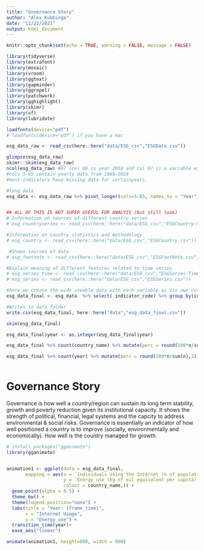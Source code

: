 ```yaml
---
title: "Governance Story"
author: "Alex Kubbinga"
date: "11/22/2021"
output: html_document
---
```



```r
knitr::opts_chunk$set(echo = TRUE, warning = FALSE, message = FALSE)
```



```r
library(tidyverse)
library(extrafont)
library(mosaic)
library(vroom)
library(ggtext)
library(gapminder)
library(ggrepel)
library(patchwork)
library(gghighlight)
library(skimr)
library(sf)
library(lubridate)

loadfonts(device="pdf")
# loadfonts(device="pdf") if you have a mac
```

```r


esg_data_raw <- read_csv(here::here("data/ESG_csv","ESGData.csv"))

glimpse(esg_data_raw)
skimr::skim(esg_data_raw)
ncol(esg_data_raw) #67 (col 66 is year 2050 and col 67 is a variable with no information names X67)
#cols 5-65 contain yearly data from 1960-2020
#most indicators have missing data for certainyears. 

#long data 
esg_data <- esg_data_raw %>% pivot_longer(cols=5:65, names_to = "Year") %>% select(-`2050`,-`X67`) %>% janitor::clean_names()


## ALL OF THIS IS NOT SUPER USEFUL FOR ANALYIS (but still look)
# Information on sources of different country series
# esg_countryseries <- read_csv(here::here("data/ESG_csv","ESGCountry-Series.csv"))

#Information on country statistics and methodology
# esg_country <- read_csv(here::here("data/ESG_csv","ESGCountry.csv"))

 #Shows sources of data
# esg_footnote <- read_csv(here::here("data/ESG_csv","ESGFootNote.csv"))

#Explain meaning of different features related to time series
# esg_series_time <- read_csv(here::here("data/ESG_csv","ESGSeries-Time.csv"))
# esg_series <- read_csv(here::here("data/ESG_csv","ESGSeries.csv"))

```   


```r



#here we create the wide useable data with each variable as its own column
esg_data_final <- esg_data  %>% select(-indicator_code) %>% group_by(indicator_name) %>% pivot_wider(names_from = indicator_name, values_from = value)

#Writes to data folder
write.csv(esg_data_final, here::here("data","esg_data_final.csv"))

skim(esg_data_final)

esg_data_final$year <- as.integer(esg_data_final$year)

esg_data_final %>% count(country_name) %>% mutate(perc = round(100*n/sum(n),2))

esg_data_final %>% count(year) %>% mutate(perc = round(100*n/sum(n),2))
  
```

# Governance Story

Governance is how well a country/region can sustain its long term stability, growth and poverty reduction given its institutional capacity. It shows the strength of political, financial, legal systems and the capcity to address environmental & social risks. Governance is essentially an indicator of how well positioned a country is to improve (socially, environmentally and economically). How well is the country managed for growth.


```r
# install.packages("gganimate")
library(gganimate)


animation1 <- ggplot(data = esg_data_final,
       mapping = aes(x = `Individuals using the Internet (% of population)`,
                     y = `Energy use (kg of oil equivalent per capita)`,
                     colour = country_name,)) +
  geom_point(alpha = 0.5) +
  theme_bw() +
  theme(legend.position="none") +
  labs(title = "Year: {frame_time}", 
       x = "Internet Usage", 
       y = "Energy use") +    
  transition_time(year)+
  ease_aes("linear")

animate(animation1, height=600, width = 600)
```